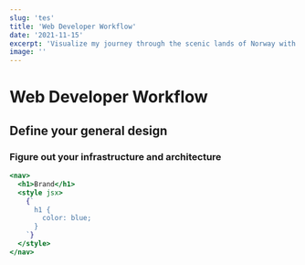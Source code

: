 ```yaml
---
slug: 'tes'
title: 'Web Developer Workflow'
date: '2021-11-15'
excerpt: 'Visualize my journey through the scenic lands of Norway with rich, stunning pictures and daily travel logs.'
image: ''
---
```


# Web Developer Workflow

## Define your general design

### Figure out your infrastructure and architecture


```jsx
<nav>
  <h1>Brand</h1>
  <style jsx>
    {`
      h1 {
        color: blue;
      }
    `}
  </style>
</nav>
```